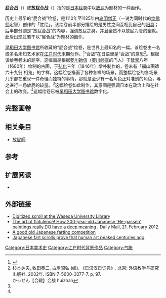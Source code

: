 {{Infobox Artwork
| image_file=hegassen_scroll_segment_33.jpg
| image_size=250px
| title=屁合战
| other_language_1=日语
| other_title_1=屁合戦
| artist=未知艺术家
| height_metric=29.6
| width_metric=1003.1
| metric_unit=cm
| imperial_unit=in
| year=[[江户时代|江户时代]]
}}
'''屁合战'''（{{jpn|j=屁合戦|hg=へがっせん|rm=He-Gassen}}）或'''放屁合战'''（{{jpn|j=放屁合戦|hg=ほうひがっせん|rm=Houhi-Gassen}}）指的是[[日本|日本]][[绘卷|绘卷]]中以[[放屁|放屁]]为题材的一种画作。

历史上最早的“屁合战”绘卷，是1110年至1125年由[[鸟羽僧正|鸟羽僧正]]（一说为同时代的[[绘佛师|绘佛师]]定智）创作的「胜绘」。该绘卷前半部分描绘的是男性之间互相比自己的[[阴茎|阳具]]；后半部分则是“放屁合战”的内容，强调放屁之臭，并且全然不以放屁为耻的幽默。此后出现过若干以“屁合战”为题材的画作。

[[早稻田大学图书馆|早稻田大学图书馆]]所收藏的“屁合战”绘卷，是世界上最知名的一幅。该绘卷由一名或多名未知艺术家在[[江户时代|江户时代]]末期创作。<ref name=daily-the-art>{{cite web|title=The art of flatulence! How 200-year-old Japanese 'He-gassen' paintings really DO have a deep meaning|url=http://www.dailymail.co.uk/sciencetech/article-2104250/Divine-wind-Japanese-He-gassen-art-actually-form-social-commentary.html|publisher=Daily Mail|date=21 February 2012|accessdate=2015-05-21|archive-date=2015-11-23|archive-url=https://web.archive.org/web/20151123153350/http://www.dailymail.co.uk/sciencetech/article-2104250/Divine-wind-Japanese-He-gassen-art-actually-form-social-commentary.html|dead-url=no}}</ref>“合战”在日语里是“会战”的意思<ref>杉本达夫, 牧田英二, 古屋昭弘 (编). 《日汉汉日词典》. 北京: 外语教学与研究出版社. 2002年. ISBN 7-5600-3077-7. p. 97.<br>かっせん【合戦】会战 huìzhàn</ref>。根据该绘卷卷末的题字，这幅画是根据[[菱川師信|菱川師信]]（[[菱川師宣|菱川師宣]]的门人）于[[延宝|延宝]]八年（1680年）绘制的古画，于[[弘化|弘化]]三年（1846年）增补制作的，卷末有「福山画師 六十九翁 相览」的字样。这幅绘卷描画了各种各样的场景，而整幅绘卷的各场景几乎都在重现一件奇怪而独特的事情，那就是至少有一名角色正对准别的角色，与之进行一场放屁的较量。<ref name=daily-the-art/>这幅绘卷如此制作，其意图是强调日本在政治上和在社会上的改变。<ref name=daily-the-art/>这幅绘卷已被[[早稻田大学图书馆|早稻田大学图书馆]]数字化。

==完整画卷==
{{wide image|Hegassen scroll.jpg|4000px|dir=rtl|早稻田大学收藏的《屁合战绘卷》完整版}}

==相关条目==
{{wiktionary|合戦}}
*[[放屁師|放屁師]]
==参考==
{{reflist}}

==扩展阅读==
{{refbegin}}
* {{cite book
|last=Henshall
|first=Kenneth
|title=A history of Japan: From Stone Age to Superpower
|url=https://archive.org/details/historyjapanfrom00hens
|year=2004
|edition=2nd
|publisher=Palgrave Macmillan
|isbn=1-4039-1272-6
|page=[https://archive.org/details/historyjapanfrom00hens/page/70 70]}}
{{refend}}

==外部链接==
* [http://www.wul.waseda.ac.jp/kotenseki/html/chi04/chi04_01029/index.html Digitized scroll at the Waseda University Library] {{Wayback|url=http://www.wul.waseda.ac.jp/kotenseki/html/chi04/chi04_01029/index.html |date=20140916093304 }}
* [http://www.dailymail.co.uk/sciencetech/article-2104250/Divine-wind-Japanese-He-gassen-art-actually-form-social-commentary.html The art of flatulence! How 200-year-old Japanese 'He-gassen' paintings really DO have a deep meaning] {{Wayback|url=http://www.dailymail.co.uk/sciencetech/article-2104250/Divine-wind-Japanese-He-gassen-art-actually-form-social-commentary.html |date=20151123153350 }}, Daily Mail, 21. February 2012.
* [http://naruhodo.weebly.com/1/post/2011/11/a-good-old-japanese-farting-competition.html A good old Japanese farting competition] {{Wayback|url=http://naruhodo.weebly.com/1/post/2011/11/a-good-old-japanese-farting-competition.html |date=20150516054143 }}
* [http://io9.com/5886529/japanese-fart-scrolls-prove-that-human-art-peaked-centuries-ago Japanese fart scrolls prove that human art peaked centuries ago] {{Wayback|url=http://io9.com/5886529/japanese-fart-scrolls-prove-that-human-art-peaked-centuries-ago |date=20120221122659 }}

[[Category:日本美术史|Category:日本美术史]]
[[Category:江户时代背景作品|Category:江户时代背景作品]]
[[Category:气胀|Category:气胀]]